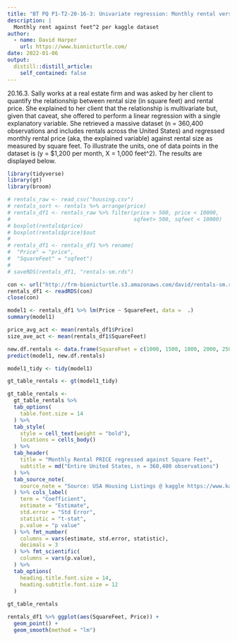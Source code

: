 ```yaml
---
title: "BT PQ P1-T2-20-16-3: Univariate regression: Monthly rental versus footage"
description: |
  Monthly rent against feet^2 per kaggle dataset
author:
  - name: David Harper
    url: https://www.bionicturtle.com/
date: 2022-01-06
output:
  distill::distill_article:
    self_contained: false
---
```


20.16.3. Sally works at a real estate firm and was asked by her client to quantify the relationship between rental size (in square feet) and rental price. She explained to her client that the relationship is multivariate but, given that caveat, she offered to perform a linear regression with a single explanatory variable. She retrieved a massive dataset (n = 360,400 observations and includes rentals across the United States) and regressed monthly rental price (aka, the explained variable) against rental size as measured by square feet. To illustrate the units, one of data points in the dataset is (y = $1,200 per month, X = 1,000 feet^2). The results are displayed below.

```r
library(tidyverse)
library(gt)
library(broom)

# rentals_raw <- read_csv("housing.csv")
# rentals_sort <- rentals %>% arrange(price)
# rentals_df1 <- rentals_raw %>% filter(price > 500, price < 10000, 
#                                       sqfeet> 500, sqfeet < 10000)
# boxplot(rentals$price)
# boxplot(rentals$price)$out
# 
# rentals_df1 <- rentals_df1 %>% rename(
#  "Price" = "price",
#  "SquareFeet" = "sqfeet")
# 
# saveRDS(rentals_df1, "rentals-sm.rds")

con <- url("http://frm-bionicturtle.s3.amazonaws.com/david/rentals-sm.rds")
rentals_df1 <- readRDS(con)
close(con)

model1 <- rentals_df1 %>% lm(Price ~ SquareFeet, data =  .)
summary(model1)

price_avg_act <- mean(rentals_df1$Price)
size_ave_act <- mean(rentals_df1$SquareFeet)

new.df.rentals <- data.frame(SquareFeet = c(1000, 1500, 1800, 2000, 2500))
predict(model1, new.df.rentals)

model1_tidy <- tidy(model1)

gt_table_rentals <- gt(model1_tidy)

gt_table_rentals <- 
  gt_table_rentals %>% 
  tab_options(
    table.font.size = 14
  ) %>% 
  tab_style(
    style = cell_text(weight = "bold"),
    locations = cells_body()
  ) %>% 
  tab_header(
    title = "Monthly Rental PRICE regressed against Square Feet",
    subtitle = md("Entire United States, n = 360,400 observations")
  ) %>% 
  tab_source_note(
    source_note = "Source: USA Housing Listings @ kaggle https://www.kaggle.com/datasets"
  ) %>% cols_label(
    term = "Coefficient",
    estimate = "Estimate",
    std.error = "Std Error",
    statistic = "t-stat",
    p.value = "p value"
  ) %>% fmt_number(
    columns = vars(estimate, std.error, statistic),
    decimals = 3
  ) %>% fmt_scientific(
    columns = vars(p.value),
  ) %>% 
  tab_options(
    heading.title.font.size = 14,
    heading.subtitle.font.size = 12
  )
  
gt_table_rentals

rentals_df1 %>% ggplot(aes(SquareFeet, Price)) +
  geom_point() +
  geom_smooth(method = "lm")

```




